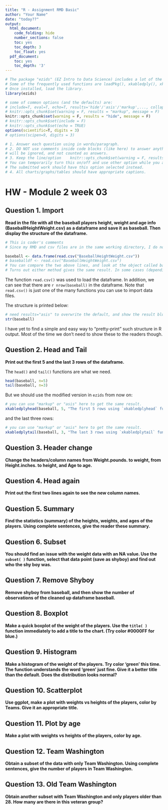 ```yaml
---
title: "R - Assignment RMD Basic"
author: "Your Name"
date: "today??"
output:
  html_document:
    code_folding: hide
    number_sections: false
    toc: yes
    toc_depth: 3
    toc_float: yes
  pdf_document:
    toc: yes
    toc_depth: '3'
---
```


```r
# The package "ezids" (EZ Intro to Data Science) includes a lot of the helper functions we developed for the course. 
# Some of the frequently used functions are loadPkg(), xkabledply(), xkablesummary(), uzscale(), etc.
# Once installed, load the library.
library(ezids)
```


```r
# some of common options (and the defaults) are: 
# include=T, eval=T, echo=T, results='hide'/'asis'/'markup',..., collapse=F, warning=T, message=T, error=T, cache=T, fig.width=6, fig.height=4, fig.dim=c(6,4) #inches, fig.align='left'/'center','right', 
# knitr::opts_chunk$set(warning = F, results = "markup", message = F)
knitr::opts_chunk$set(warning = F, results = "hide", message = F)
# knitr::opts_chunk$set(include = F)
# knitr::opts_chunk$set(echo = TRUE)
options(scientific=T, digits = 3) 
# options(scipen=9, digits = 3) 
```

```r
# 1. Answer each question using in words/paragraph. 
# 2. DO NOT use comments inside code blocks (like here) to answer anything. Those are for notes between coders/self. They 
# will be ignored, and not counted as answers. 
# 3. Keep the line/option    knitr::opts_chunk$set(warning = F, results = "hide", message = F)
# You can temporarily turn this on/off and use other option while you are working on the homework if it helps. 
# The submitted work should have this option selected instead.
# 4. All charts/graphs/tables should have appropriate captions. 
```


# HW - Module 2 week 03

## Question 1. Import
**Read in the file with all the baseball players height, weight and age info (BaseballHeightWeight.csv) as a dataframe and save it as baseball. Then display the structure of the dataframe.**  

```r
# This is coder's comments
# Since my RMD and csv files are in the same working directory, I do not need to give the full path to the csv file. Alternatively, you can use the functions getwd() and setwd() to handle it.

baseball <- data.frame(read.csv("BaseballHeightWeight.csv"))
# baseballdf <- read.csv("BaseballHeightWeight.csv")
# You can compare the two above lines, and look at the object called baseball in the "Environment" on the upper right. 
# Turns out either method gives the same result. In some cases (depending on the .csv file), they might differ. To be safe, I usually use data.frame( ) afterwards.
```

The function `read.csv()` was used to load the dataframe. In addition, we can see that there are `r nrow(baseball)` in the dataframe. 
Note that `read.csv()` is just one of the many functions you can use to import data files. 

The structure is printed below:

```r
# need results="asis" to overwrite the default, and show the result block in Html/pdf
str(baseball)
```

I have yet to find a simple and easy way to "pretty-print" such structure in R output. Most of the time we don't need to show these to the readers though. 


## Question 2. Head and Tail
**Print out the first 5 and the last 3 rows of the dataframe.**  

The `head()` and `tail()` functions are what we need.

```r
head(baseball, n=5)
tail(baseball, n=3)
```

But we should use the modified version in `ezids` from now on:

```r
# you can use "markup" or "asis" here to get the same result.
xkabledplyhead(baseball, 5, "The first 5 rows using `xkabledplyhead` function." )
```
and the last three rows:
```r
# you can use "markup" or "asis" here to get the same result.
xkabledplytail(baseball, 3, "The last 3 rows using `xkabledplytail` function." )
```


## Question 3. Header change
**Change the headers/column names from Weight.pounds. to weight, from Height.inches. to height, and Age to age.**  


## Question 4. Head again
**Print out the first two lines again to see the new column names.**  



## Question 5. Summary
**Find the statistics (summary) of the heights, weights, and ages of the players. Using complete sentences, give the reader these summary.**  



## Question 6. Subset
**You should find an issue with the weight data with an NA value. Use the `subset( )` function, select that data point (save as shyboy) and find out who the shy boy was.**



## Question 7. Remove Shyboy
**Remove shyboy from baseball, and then show the number of observations of the cleaned up dataframe baseball.**  



## Question 8. Boxplot
**Make a quick boxplot of the weight of the players. Use the `title( )` function immediately to add a title to the chart. (Try color #0000FF for blue.)**  


## Question 9. Histogram
**Make a histogram of the weight of the players. Try color 'green' this time. The function understands the word 'green' just fine. Give it a better title than the default. Does the distribution looks normal?**



## Question 10. Scatterplot
**Use ggplot, make a plot with weights vs heights of the players, color by Teams. Give it an appropriate title.**  



## Question 11. Plot by age
**Make a plot with weights vs heights of the players, color by age.**



## Question 12. Team Washington
**Obtain a subset of the data with only Team Washington. Using complete sentences, give the number of players in Team Washington.**



## Question 13. Old Team Washington
**Obtain another subset with Team Washington and only players older than 28. How many are there in this veteran group?**


